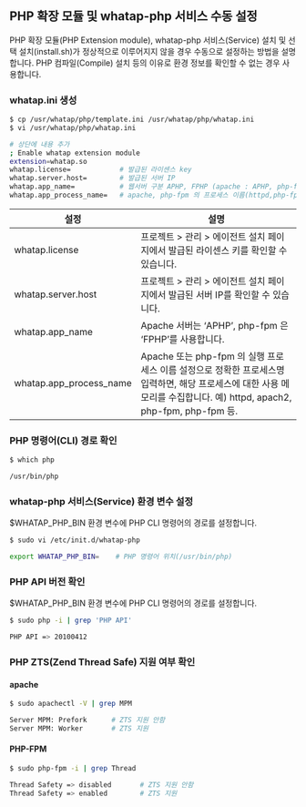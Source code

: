 ## PHP 확장 모듈 및 whatap-php 서비스 수동 설정

PHP 확장 모듈(PHP Extension module), whatap-php 서비스(Service) 설치 및 선택 설치(install.sh)가 정상적으로 이루어지지 않을 경우 수동으로 설정하는 방법을 설명합니다. PHP 컴파일(Compile) 설치 등의 이유로 환경 정보를 확인할 수 없는 경우 사용합니다.

### whatap.ini 생성

```bash
$ cp /usr/whatap/php/template.ini /usr/whatap/php/whatap.ini
$ vi /usr/whatap/php/whatap.ini

# 상단에 내용 추가
; Enable whatap extension module
extension=whatap.so
whatap.license=            # 발급된 라이센스 key
whatap.server.host=        # 발급된 서버 IP
whatap.app_name=           # 웹서버 구분 APHP, FPHP (apache : APHP, php-fpm : FPHP)
whatap.app_process_name=   # apache, php-fpm 의 프로세스 이름(httpd,php-fpm)
```

|설정|설명|
|----|----|
|whatap.license|프로젝트 > 관리 > 에이전트 설치 페이지에서 발급된 라이센스 키를 확인할 수 있습니다.|
|whatap.server.host|프로젝트 > 관리 > 에이전트 설치 페이지에서 발급된 서버 IP를 확인할 수 있습니다.|
|whatap.app_name|Apache 서버는 ‘APHP’, php-fpm 은 ‘FPHP’를 사용합니다.|
|whatap.app_process_name|Apache 또는 php-fpm 의 실행 프로세스 이름 설정으로 정확한 프로세스명 입력하면, 해당 프로세스에 대한 사용 메모리를 수집합니다. 예) httpd, apach2, php-fpm, php-fpm 등.|

### PHP 명령어(CLI) 경로 확인

```bash
$ which php

/usr/bin/php
```

### whatap-php 서비스(Service) 환경 변수 설정

$WHATAP_PHP_BIN 환경 변수에 PHP CLI 명령어의 경로를 설정합니다.

```bash
$ sudo vi /etc/init.d/whatap-php

export WHATAP_PHP_BIN=    # PHP 명령어 위치(/usr/bin/php)
```

### PHP API 버전 확인

$WHATAP_PHP_BIN 환경 변수에 PHP CLI 명령어의 경로를 설정합니다.

```bash
$ sudo php -i | grep 'PHP API'

PHP API => 20100412
```

### PHP ZTS(Zend Thread Safe) 지원 여부 확인

#### apache

```bash
$ sudo apachectl -V | grep MPM

Server MPM: Prefork      # ZTS 지원 안함
Server MPM: Worker       # ZTS 지원
```

#### PHP-FPM

```bash
$ sudo php-fpm -i | grep Thread

Thread Safety => disabled       # ZTS 지원 안함
Thread Safety => enabled       	# ZTS 지원
```
